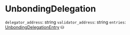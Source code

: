 # UnbondingDelegation

`delegator_address`: string
`validator_address`: string
`entries`: [UnbondingDelegationEntry] ⛁

[UnbondingDelegationEntry]: /types/unbounding_delegation_entry
